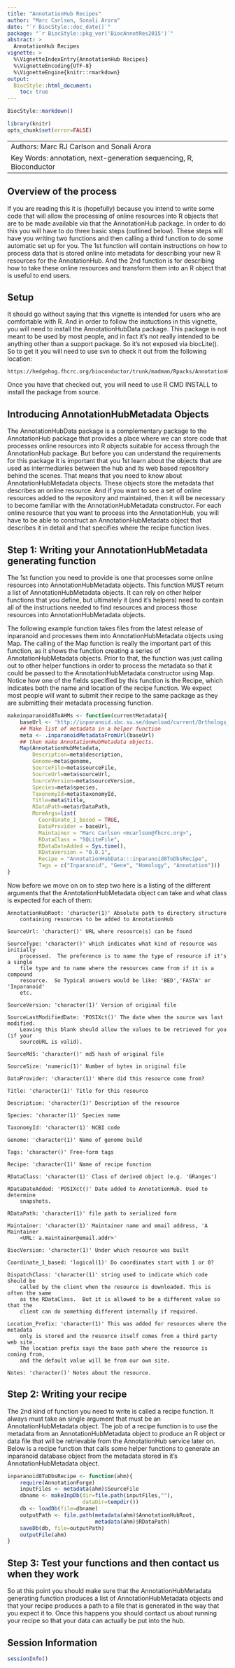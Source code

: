 ```yaml
---
title: "AnnotationHub Recipes"
author: "Marc Carlson, Sonali Arora"
date: "`r BiocStyle::doc_date()`"
package: "`r BiocStyle::pkg_ver('BiocAnnotRes2015')`"
abstract: >
  AnnotationHub Recipes
vignette: >
  %\VignetteIndexEntry{AnnotationHub Recipes}
  %\VignetteEncoding{UTF-8}
  %\VignetteEngine{knitr::rmarkdown}
output: 
  BiocStyle::html_document:
    toc: true
---
```


```r
BiocStyle::markdown()
```
```r
library(knitr)
opts_chunk$set(error=FALSE)
```

---
Authors: Marc RJ Carlson and Sonali Arora
Key Words: annotation, next-generation sequencing, R, Bioconductor
---


## Overview of the process

If you are reading this it is (hopefully) because you intend to write
some code that will allow the processing of online resources into R
objects that are to be made available via that the
AnnotationHub package.  In order to do this you will have
to do three basic steps (outlined below).  These steps will have you
writing two functions and then calling a third function to do some
automatic set up for you.  The 1st function will contain instructions
on how to process data that is stored online into metadata for
describing your new R resources for the AnnotationHub.  And the 2nd
function is for describing how to take these online resources and
transform them into an R object that is useful to end users.

## Setup

It should go without saying that this vignette is intended for users who are comfortable with R.  And in order to follow the instuctions in this vignette, you will need to install the AnnotationHubData package.  This package is not meant to be used by most people, and in fact it's not really intended to be anything other than a support package. So it's not exposed via biocLite(). So to get it you will need to use svn to check it out from the following location:

```{}
https://hedgehog.fhcrc.org/bioconductor/trunk/madman/Rpacks/AnnotationHubData
```

Once you have that checked out, you will need to use R CMD INSTALL to install the package from source.

## Introducing AnnotationHubMetadata Objects

The AnnotationHubData package is a complementary package to
the AnnotationHub package that provides a place where we
can store code that processes online resources into R objects suitable
for access through the AnnotationHub package.  But before
you can understand the requirements for this package it is important
that you 1st learn about the objects that are used as
intermediaries between the hub and its web based repository behind the
scenes.  That means that you need to know about
AnnotationHubMetadata objects.  These objects store the
metadata that describes an online resource.  And if you want to see a
set of online resources added to the repository and maintained, then
it will be necessary to become familiar with the
AnnotationHubMetadata constructor.  For each online
resource that you want to process into the AnnotationHub, you will
have to be able to construct an AnnotationHubMetadata object that describes it in detail and that specifies where the recipe
function lives.



## Step 1: Writing your AnnotationHubMetadata generating function
  
The 1st function you need to provide is one that processes some online
resources into AnnotationHubMetadata objects.  This function
MUST return a list of AnnotationHubMetadata objects.  It can
rely on other helper functions that you define, but ultimately it (and it's helpers) need to contain all of the instructions needed to find resources and process those resources into AnnotationHubMetadata objects.

The following example function takes files from the latest release of inparanoid and processes them into AnnotationHubMetadata objects using Map.
The calling of the Map function is really the important part of this
function, as it shows the function creating a series of
AnnotationHubMetadata objects.  Prior to that, the function
was just calling out to other helper functions in order to process the
metadata so that it could be passed to the
AnnotationHubMetadata constructor using Map.
Notice how one of the fields specified by this function is the Recipe,
which indicates both the name and location of the recipe function.  We
expect most people will want to submit their recipe to the same
package as they are submitting their metadata processing function.

```r
makeinparanoid8ToAHMs <- function(currentMetadata){
    baseUrl <- 'http://inparanoid.sbc.su.se/download/current/Orthologs_other_formats'
    ## Make list of metadata in a helper function
    meta <- .inparanoidMetadataFromUrl(baseUrl)
    ## then make AnnotationHubMetadata objects.
    Map(AnnotationHubMetadata,
        Description=meta$description,
        Genome=meta$genome,
        SourceFile=meta$sourceFile, 
        SourceUrl=meta$sourceUrl,
        SourceVersion=meta$sourceVersion,
        Species=meta$species,
        TaxonomyId=meta$taxonomyId,
        Title=meta$title,
        RDataPath=meta$rDataPath,
        MoreArgs=list(
          Coordinate_1_based = TRUE,
          DataProvider = baseUrl,
          Maintainer = "Marc Carlson <mcarlson@fhcrc.org>",
          RDataClass = "SQLiteFile",
          RDataDateAdded = Sys.time(),
          RDataVersion = "0.0.1",
          Recipe = "AnnotationHubData:::inparanoid8ToDbsRecipe",
          Tags = c("Inparanoid", "Gene", "Homology", "Annotation")))
}
```

Now before we move on on to step two here is a listing of the different arguments that the AnntotationHubMetadata object can take and what class is expected for each of them:

```{}
AnnotationHubRoot: 'character(1)' Absolute path to directory structure 
    containing resources to be added to AnnotationHub

SourceUrl: 'character()' URL where resource(s) can be found

SourceType: 'character()' which indicates what kind of resource was initially 
    processed.  The preference is to name the type of resource if it's a single 
    file type and to name where the resources came from if it is a compound 
    resource.  So Typical answers would be like: 'BED','FASTA' or 'Inparanoid' 
    etc.

SourceVersion: 'character(1)' Version of original file

SourceLastModifiedDate: 'POSIXct()' The date when the source was last modified. 
    Leaving this blank should allow the values to be retrieved for you (if your 
    sourceURL is valid).

SourceMd5: 'character()' md5 hash of original file

SourceSize: 'numeric(1)' Number of bytes in original file

DataProvider: 'character(1)' Where did this resource come from?

Title: 'character(1)' Title for this resource

Description: 'character(1)' Description of the resource

Species: 'character(1)' Species name

TaxonomyId: 'character(1)' NCBI code

Genome: 'character(1)' Name of genome build

Tags: 'character()' Free-form tags

Recipe: 'character(1)' Name of recipe function

RDataClass: 'character(1)' Class of derived object (e.g. 'GRanges')

RDataDateAdded: 'POSIXct()' Date added to AnnotationHub. Used to determine 
    snapshots.

RDataPath: 'character(1)' file path to serialized form

Maintainer: 'character(1)' Maintainer name and email address, 'A Maintainer 
    <URL: a.maintainer@email.addr>'

BiocVersion: 'character(1)' Under which resource was built

Coordinate_1_based: 'logical(1)' Do coordinates start with 1 or 0?

DispatchClass: 'character(1)' string used to indicate which code should be 
    called by the client when the resource is downloaded. This is often the same
    as the RDataClass.  But it is allowed to be a different value so that the 
    client can do something different internally if required.

Location_Prefix: 'character(1)' This was added for resources where the metadata 
    only is stored and the resource itself comes from a third party web site.  
    The location prefix says the base path where the resource is coming from, 
    and the default value will be from our own site.

Notes: 'character()' Notes about the resource.
```


## Step 2: Writing your recipe 

The 2nd kind of function you need to write is called a recipe
function.  It always must take an single argument that must be an AnnotationHubMetadata object.  The job of a recipe function is to use the metadata from an AnnotationHubMetadata object to produce an R object or data file that will be retrievable from the AnnotationHub service later on.  Below is a recipe function that calls some helper functions to generate an inparanoid database object from the metadata stored in it's AnnotationHubMetadata object.

```r
inparanoid8ToDbsRecipe <- function(ahm){
    require(AnnotationForge)
    inputFiles <- metadata(ahm)$SourceFile
    dbname <- makeInpDb(dir=file.path(inputFiles,""),
                        dataDir=tempdir())
    db <- loadDb(file=dbname)
    outputPath <- file.path(metadata(ahm)$AnnotationHubRoot,
                            metadata(ahm)$RDataPath)
    saveDb(db, file=outputPath) 
    outputFile(ahm)
}
```


## Step 3: Test your functions and then contact us when they work

So at this point you should make sure that the AnnotationHubMetadata generating function produces a list of AnnotationHubMetadata objects and that your recipe produces a path to a file that is generated in the way that you expect it to.  Once this happens you should contact us about running your recipe so that your data can actually be put into the hub.


## Session Information

```r
sessionInfo()
```


